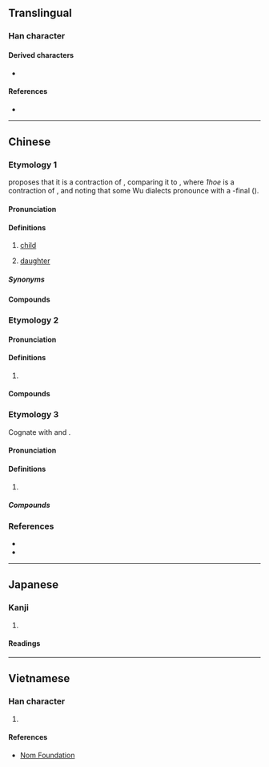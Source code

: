 {{character info}}
==Translingual==

===Han character===
{{Han char|rn=31|rad=囗|as=03|sn=6|four=60404|canj=WV|ids=⿴囗女}}

====Derived characters====
* {{l|mul|[[𥜫]], [[𦮗]]}}

====References====
* {{Han ref|kx=0217.060|dkj=04696|dj=0444.050|hdz=10713.080|uh=56E1|ud=22241|bh=C9C6|bd=51654}}

----

==Chinese==

===Etymology 1===
{{zh-forms}}

{{zh-ref|Pan (2015)}} proposes that it is a contraction of {{zh-l|女兒|tr=-}}, comparing it to {{zh-l|蝦|tr=1ho; 1hoe}}, where ''1hoe'' is a contraction of {{zh-l|蝦兒}}, and noting that some Wu dialects pronounce {{zh-l|女|tr=3nyy}} with a {{ltc-l|麻}}-final ({{IPAchar|/o/}}).

====Pronunciation====
{{zh-pron
|m=nān
|c=naam4
|w=3noe,1'noe
|w_note=1'noe - diminutive (e.g. {{zh-l|*囡囡}})
|cat=n
}}

====Definitions====
{{zh-hanzi}}

# {{lb|zh|Wu}} [[child]]
# {{lb|zh|Wu|dated|_|in|_|Shanghai}} [[daughter]]

=====Synonyms=====
{{zh-dial|小孩}}
{{zh-dial|女兒}}

====Compounds====
{{zh-der|小囡|囡兒|囡兒大細|囡兒小姐|囡囡|過房囡兒|男小囡|女小囡|囡大細|大細囡|小小囡|乖囡|寶貝囡|阿囡|毛頭囡|兆頭囡|坐家囡|私囡|侄囡|侄囡兒|外甥囡|孫囡|孫囡兒|囡仔:kín-á}}

===Etymology 2===
{{zh-forms}}

====Pronunciation====
{{zh-pron
|c=neoi5,neoi5-2,neoi5-1
|cat=n
}}

====Definitions====
{{zh-hanzi}}

# {{lb|zh|Cantonese}} {{zh-alt-form|*女|daughter; girlfriend; (cards) queen}}

====Compounds====
{{zh-der|囡囡:neoi5-4 neoi5-2}}

===Etymology 3===
{{zh-forms|alt=囝}}
Cognate with {{zh-l|囝|kiáⁿ, káⁿ}} and {{zh-l|仔|á}}.

====Pronunciation====
{{zh-pron
|mn=ml:kín/xm,tw:gín/qz:kán
|cat=n
}}

====Definitions====
{{zh-hanzi}}

# {{zh-only|*囡仔}}

=====Compounds=====
{{zh-der|*囡仔|查某囡仔|囡仔嬰|囡仔兄|囡仔工|囡仔款|囡仔囝|囡仔歌|囡仔人|囡仔疕|囡仔性|囡仔栽|育囡仔|育囡仔歌|猴囡仔|抾囡仔|年尾囡仔|騙囡仔|生囡仔|死囡仔|死囡仔脯|死囡仔䖙|查埔囡仔|𨑨迌囡仔}}

===References===
* {{R:twedu|B00480}}
* {{thcwda|267}}

----

==Japanese==

===Kanji===
{{ja-kanji|grade=|rs=囗03}}

# {{rfdef|ja|sort=囗03}}

====Readings====
{{ja-readings
|goon=のう
|kanon=なん
|kun=}}

----

==Vietnamese==

===Han character===
{{vi-hantu|niếp|rs=囗03}}

# {{rfdef|vi|sort=囗03}}

====References====
* [http://nomfoundation.org/common/nom_details.php?codepoint=56e1 Nom Foundation]